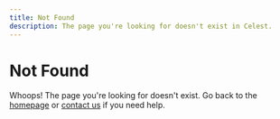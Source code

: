 ```yaml
---
title: Not Found
description: The page you're looking for doesn't exist in Celest.
---
```


# Not Found

Whoops! The page you're looking for doesn't exist. Go back to the [homepage](/) or [contact us](/contact) if you need help. 

